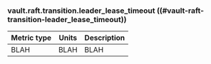 ### vault.raft.transition.leader_lease_timeout ((#vault-raft-transition-leader_lease_timeout))

Metric type | Units | Description
----------- | ----- | -----------
BLAH     | BLAH    | BLAH